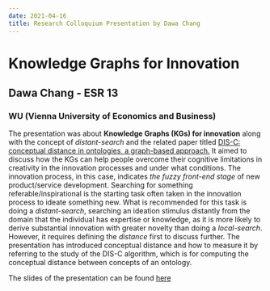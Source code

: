 ```yaml
---
date: 2021-04-16
title: Research Colloquium Presentation by Dawa Chang
---
```


# Knowledge Graphs for Innovation
## Dawa Chang - ESR 13
### WU (Vienna University of Economics and Business)

The presentation was about **Knowledge Graphs (KGs) for innovation** along with the concept of *distant-search* and the related paper titled [DIS-C: conceptual distance in ontologies, a graph-based approach.](https://link.springer.com/article/10.1007/s10115-018-1200-3)
It aimed to discuss how the KGs can help people overcome their cognitive limitations in creativity in the innovation processes and under what conditions. The innovation process, in this case, indicates *the fuzzy front-end stage* of new product/service development.
Searching for something referable/inspirational is the starting task often taken in the innovation process to ideate something new. What is recommended for this task is doing a *distant-search*, searching an ideation stimulus distantly from the domain that the individual has expertise or knowledge, as it is more likely to derive substantial innovation with greater novelty than doing a *local-search*. 
However, it requires defining the *distance* first to discuss further. The presentation has introduced conceptual distance and how to measure it by referring to the study of the DIS-C algorithm, which is for computing the conceptual distance between concepts of an ontology.

The slides of the presentation can be found [here](/downloads/chang_colloquium_slides.pdf)
